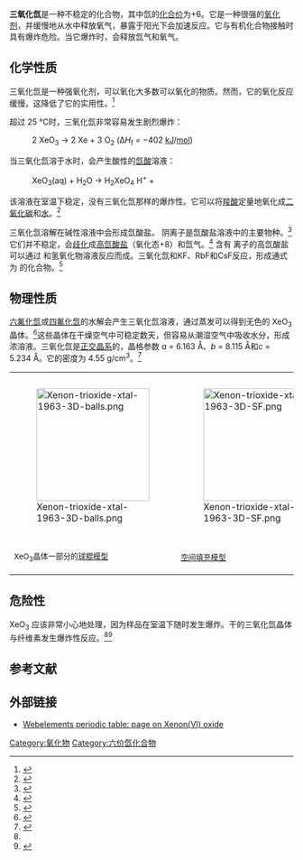 {{Chembox
|   Name = 三氧化氙
|   ImageFile = Xenon-trioxide-2D.png
<!-- | ImageSize = 140px -->
|   ImageName = 三氧化氙
|ImageFile1=Xenon-trioxide-3D-vdW.png
|   IUPACName = 三氧化氙<br />氧化氙(VI)
|Section1={{Chembox Identifiers
| InChI = 1/O3Xe/c1-4(2)3
| InChIKey = ZWAWYSBJNBVQHP-UHFFFAOYAR
| SMILES = O=[Xe](=O)=O
| StdInChI_Ref = {{stdinchicite|changed|chemspider}}
| StdInChI = 1S/O3Xe/c1-4(2)3
| StdInChIKey_Ref = {{stdinchicite|changed|chemspider}}
| StdInChIKey = ZWAWYSBJNBVQHP-UHFFFAOYSA-N
| CASNo_Ref = {{cascite|changed|??}}
| CASNo = 13776-58-4
| ChemSpiderID_Ref = {{chemspidercite|changed|chemspider}}
| ChemSpiderID =21106493  
  }}
|Section2 = {{Chembox Properties
|   Formula = XeO<sub>3</sub>
|   MolarMass = 179.288
|   Appearance = 无色晶体
|   Density = 4.55
|   Solubility = 可溶 （与水反应）
|   MeltingPt = 25 °C 
|Melting_notes=强烈分解
|   pKa = 
  }}
| Section3 = {{Chembox Structure
|   MolShape = [[三角锥形分子构型|三角锥]]体
  }}
| Section4 = {{Chembox Thermochemistry
|   DeltaHf = 402 kJ/mol<ref name=b1>{{cite book| author = Zumdahl, Steven S.|title =Chemical Principles 6th Ed.| publisher = Houghton Mifflin Company| year = 2009| isbn = 978-0-618-94690-7|page=A23}}</ref>
  }}
| Section7 = {{Chembox Hazards
|   EUClass = 未列明
|   NFPA-H = 4 | NFPA-R=4 | NFPA-F=3 | NFPA-O = OX}}
| Section8 = {{Chembox Related
|   OtherCpds = [[氙酸|氙酸]]<br />[[四氧化氙|四氧化氙]]
  }}
}}

'''三氧化氙'''是一种不稳定的化合物，其中氙的[[化合价|化合价]]为+6。它是一种很强的[[氧化剂|氧化剂]]，并缓慢地从水中释放氧气，暴露于阳光下会加速反应。它与有机化合物接触时具有爆炸危险。当它爆炸时，会释放氙气和氧气。

==化学性质==
三氧化氙是一种强氧化剂，可以氧化大多数可以氧化的物质。然而，它的氧化反应缓慢，这降低了它的实用性。<ref>{{cite book | title = Chemistry of the Elements | author1 = Greenwood, N. | author2 = Earnshaw, A. | publisher = Butterworth-Heinemann | year = 1997 | location = Oxford }}</ref>

超过 25 °C时，三氧化氙非常容易发生剧烈爆炸：

:2 XeO<sub>3</sub> → 2 Xe + 3 O<sub>2</sub> {{pad|5em}}(Δ''H''<sub>f</sub> = −402 [[Joule|kJ]]/[[Mole_(unit)|mol]])

当三氧化氙溶于水时，会产生酸性的[[氙酸|氙酸]]溶液：

:XeO<sub>3</sub>(aq) + H<sub>2</sub>O → H<sub>2</sub>XeO<sub>4</sub> {{eqm}} H<sup>+</sup> + {{chem|HXeO|4|-}}

该溶液在室温下稳定，没有三氧化氙那样的爆炸性。它可以将[[羧酸|羧酸]]定量地氧化成[[二氧化碳|二氧化碳]]和[[水|水]]。<ref>{{cite journal | journal = Talanta |date=July 1966 | volume = 13 | issue = 7 | pages = 945–949 | title = Titrimetric determination of some organic acids by xenon trioxide oxidation | author1 = Jaselskis B. | author2 = Krueger R. H. | pmid = 18959958 | doi = 10.1016/0039-9140(66)80192-3 }}</ref>

三氧化氙溶解在碱性溶液中会形成氙酸盐。{{chem|HXeO|4|-}} 阴离子是氙酸盐溶液中的主要物种。<ref>{{Cite journal| last1 = Peterson | first1 = J. L.| last2 = Claassen | first2 = H. H.| last3 = Appelman | first3 = E. H.| title = Vibrational spectra and structures of xenate(VI) and perxenate(VIII) ions in aqueous solution| journal = Inorganic Chemistry | volume = 9| issue = 3| pages = 619–621 | date=March 1970 | doi = 10.1021/ic50085a037}}</ref>它们并不稳定，会[[歧化|歧化]]成[[高氙酸盐|高氙酸盐]]（氧化态+8）和氙气。<ref>{{cite book
| title = Main group chemistry
| url = https://archive.org/details/maingroupchemist00hend_891
| url-access = limited
| author = W. Henderson
| location = Great Britain
| publisher = Royal Society of Chemistry
| year = 2000
| isbn = 0-85404-617-8
| pages = [https://archive.org/details/maingroupchemist00hend_891/page/n161 152]–153
}}</ref> 含有 {{chem|XeO|6|4-}} 离子的高氙酸盐可以通过 {{chem|XeO|3|}} 和氢氧化物溶液反应而成。三氧化氙和KF、RbF和CsF反应，形成通式为 {{chem|MXeO|3|F}}的化合物。<ref>{{cite book
| title = Inorganic chemistry
| author1 = Egon Wiberg
| author2 = Nils Wiberg
| author3 = Arnold Frederick Holleman
| publisher = Academic Press
| year = 2001
| isbn = 0-12-352651-5
| page = 399
}}</ref>

==物理性质==
[[六氟化氙|六氟化氙]]或[[四氟化氙|四氟化氙]]的水解会产生三氧化氙溶液，通过蒸发可以得到无色的 XeO<sub>3</sub> 晶体。<ref>{{cite book | series = Advances in Inorganic Chemistry, Volume 46 | title = Recent Advances in Noble-gas Chemistry | author1 = John H. Holloway | author2 = Eric G. Hope | editor = A. G. Sykes | publisher = Academic Press | year = 1998 | isbn = 0-12-023646-X | page = 65 }}</ref>这些晶体在干燥空气中可稳定数天，但容易从潮湿空气中吸收水分，形成浓溶液。三氧化氙是[[正交晶系|正交晶系]]的，晶格参数 ''a'' = 6.163 Å、''b'' = 8.115 Å和''c'' = 5.234 Å。它的密度为 4.55 g/cm<sup>3</sup>。<ref name="xe">{{Cite journal | doi = 10.1021/ja00889a037 | year = 1963 | last1 = Templeton | first1 = D. H. | title = Crystal and Molecular Structure of Xenon Trioxide | last2 = Zalkin | first2 = A. | last3 = Forrester | first3 = J. D. | last4 = Williamson | first4 = S. M. | journal = Journal of the American Chemical Society | volume = 85 | issue = 6 | pages = 817 | url = https://escholarship.org/uc/item/4d31b0pf | access-date = 2021-11-10 | archive-date = 2021-11-10 | archive-url = https://web.archive.org/web/20211110132123/https://escholarship.org/uc/item/4d31b0pf }}</ref>

{| class="wikitable" style="margin:1em auto; text-align:center;"
| [[File:Xenon-trioxide-xtal-1963-3D-balls.png|200px]]||[[File:Xenon-trioxide-xtal-1963-3D-SF.png|200px]]||[[File:Xenon-trioxide-xtal-1963-Xe-coordination-3D-balls.png|180px]]
|-
| <small>XeO<sub>3</sub>晶体一部分的[[球棍模型|球棍模型]]</small>||<small>[[空间填充模型|空间填充模型]]</small>||<small>氙原子的几何配位</small>
|}

==危险性==
XeO<sub>3</sub> 应该非常小心地处理，因为样品在室温下随时发生爆炸。干的三氧化氙晶体与纤维素发生爆炸性反应。<ref name="xe"/><ref>{{Cite journal | doi = 10.1126/science.139.3554.506 | title = Xenon Hydroxide: an Experimental Hazard | year = 1963 | last1 = Bartlett | first1 = N. | last2 = Rao | first2 = P. R. | journal = Science | volume = 139 | issue = 3554| pages = 506 | pmid = 17843880|bibcode = 1963Sci...139..506B }}</ref>

== 参考文献 ==
{{reflist}}

==外部链接==
* [http://www.webelements.com/webelements/compounds/text/Xe/O3Xe1-13776584.html Webelements periodic table: page on Xenon(VI) oxide] {{Wayback|url=http://www.webelements.com/webelements/compounds/text/Xe/O3Xe1-13776584.html |date=20080419130903 }}
{{氙化合物}}
{{氧化物}}

[[Category:氧化物|Category:氧化物]]
[[Category:六价氙化合物|Category:六价氙化合物]]